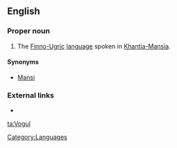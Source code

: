 ==English==

===Proper noun===
{{en-proper noun}}

# The [[Finno-Ugric]] [[language]] spoken in [[Khantia-Mansia]].

====Synonyms====
* [[Mansi]]

===External links===
* {{ethnologue|code=mns}}

[[Category:Languages]]

[[ta:Vogul]]